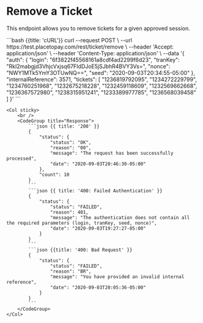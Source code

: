 
# Remove a Ticket

This endpoint allows you to remove tickets for a given approved session.

<Row>
    <Col>
        <ApiReader
            path={apiRefs[0]}
            method="post"
            api={props.refs}
        />
    </Col>
    <Col sticky>
        <CodeGroup title="Request" tag="POST" label="/ticket/remove">
            ```bash {{title: 'cURL'}}
            curl --request POST \
                --url https://test.placetopay.com/rest/ticket/remove \
                --header 'Accept: application/json' \
                --header 'Content-Type: application/json' \
                --data '{
                    "auth": {
                        "login": "6f3822f45568161a8cdf4ad2299f6d23",
                        "tranKey": "RkI2mabgjd3VhjcVxjsq67FIdDJoE5jSJbhR4BVY3Vs=",
                        "nonce": "NWY1MTk5YmY3OTUwNQ==",
                        "seed": "2020-09-03T20:34:55-05:00"
                    },
                    "internalReference": 3571,
                    "tickets": [
                        "1236819792095",
                        "1234272229799",
                        "1234760251968",
                        "1232675218228",
                        "1232459118609",
                        "1232569662668",
                        "1236367572980",
                        "1238315951241",
                        "1233389977785",
                        "1236568039458"
                    ]
                }'
            ```
        </CodeGroup>
    </Col>
</Row>

<Row>
    <Col>
        <ApiReader
            path={apiRefs[0]}
            method="post"
            type="response"
            api={props.refs}
        />
    </Col>

    <Col sticky>
        <br />
        <CodeGroup title="Response">
            ```json {{ title: '200' }}
            {
                "status": {
                    "status": "OK",
                    "reason": "00",
                    "message": "The request has been successfully processed",
                    "date": "2020-09-03T20:46:30-05:00"
                },
                "count": 10
            }
            ```
            ```json {{ title: '400: Failed Authentication' }}
            {
                "status": {
                    "status": "FAILED",
                    "reason": 401,
                    "message": "The authentication does not contain all the required parameters (login, tranKey, seed, nonce)",
                    "date": "2020-09-03T19:27:27-05:00"
                }
            }
            ```
            ```json {{title: '400: Bad Request' }}
            {
                "status": {
                    "status": "FAILED",
                    "reason": "BR",
                    "message": "You have provided an invalid internal reference",
                    "date": "2020-09-03T20:05:36-05:00"
                }
            }
            ```
        </CodeGroup>
    </Col>
</Row>
